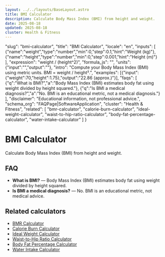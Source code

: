 ```yaml
---
layout: ../../layouts/BaseLayout.astro
title: BMI Calculator
description: Calculate Body Mass Index (BMI) from height and weight.
date: 2025-08-18
updated: 2025-08-18
cluster: Health & Fitness
---
```



  "slug": "bmi-calculator",
  "title": "BMI Calculator",
  "locale": "en",
  "inputs": [
    {"name":"weight","type":"number","min":0,"step":0.1,"hint":"Weight (kg)"},
    {"name":"height","type":"number","min":0,"step":0.001,"hint":"Height (m)"}
  ],
  "expression": "weight / (height^2)",
  "formula_js": "",
  "units": {"input":"","output":""},
  "intro": "Compute your Body Mass Index (BMI) using metric units. BMI = weight / height².",
  "examples": [{"input":{"weight":70,"height":1.75},"output":"22.86 (approx.)"}],
  "faqs": [
    {"q":"What is BMI?","a":"Body Mass Index (BMI) estimates body fat using weight divided by height squared."},
    {"q":"Is BMI a medical diagnosis?","a":"No. BMI is an educational metric, not a medical diagnosis."}
  ],
  "disclaimer": "Educational information, not professional advice.",
  "schema_org": "FAQPage|SoftwareApplication",
  "cluster": "Health & Fitness",
  "related": [
    "bmr-calculator",
    "calorie-burn-calculator",
    "ideal-weight-calculator",
    "waist-to-hip-ratio-calculator",
    "body-fat-percentage-calculator",
    "water-intake-calculator"
  ]
}

# BMI Calculator

Calculate Body Mass Index (BMI) from height and weight.

<Calculator schema={schema} />

## FAQ

- **What is BMI?** — Body Mass Index (BMI) estimates body fat using weight divided by height squared.
- **Is BMI a medical diagnosis?** — No. BMI is an educational metric, not medical advice.

## Related calculators

- [BMR Calculator](/calculators/bmr-calculator/)
- [Calorie Burn Calculator](/calculators/calorie-burn-calculator/)
- [Ideal Weight Calculator](/calculators/ideal-weight-calculator/)
- [Waist-to-Hip Ratio Calculator](/calculators/waist-to-hip-ratio-calculator/)
- [Body Fat Percentage Calculator](/calculators/body-fat-percentage-calculator/)
- [Water Intake Calculator](/calculators/water-intake-calculator/)
